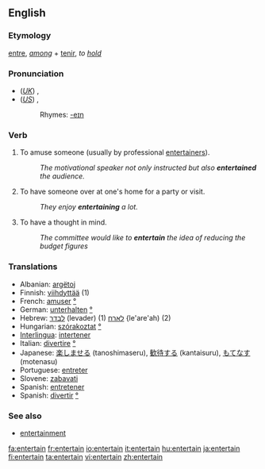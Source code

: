 ==English==

===Etymology===
{{OF.}} [[entre]], ''[[among]]'' + [[tenir]], ''to [[hold]]''

===Pronunciation===
*(''[[Received Pronunciation|UK]]'') {{IPA|/ˌɛntəˈteɪn/}}, {{SAMPA|/%Ent@"teIn/}}
*(''[[General American|US]]'') {{IPA|/ˌɛntɚˈteɪn/}}, {{SAMPA|/%Ent@`"teIn/}}
*:Rhymes: [[Rhymes:English:-eɪn|-eɪn]]

===Verb===
{{en-verb}}

# {{transitive}} To amuse someone (usually by professional [[entertainer]]s).
#:''The motivational speaker not only instructed but also '''entertained''' the audience.''
# {{transitive}} To have someone over at one's home for a party or visit.
#:''They enjoy '''entertaining''' a lot.''
# {{transitive}} To have a thought in mind.
#:''The committee would like to '''entertain''' the idea  of reducing the budget figures''

===Translations===
*Albanian: [[argëtoj]]
*Finnish: [[viihdyttää]] (1)
*French: [[amuser]] [[:fr:amuser|°]]
*German: [[unterhalten]] [[:de:unterhalten|°]]
*Hebrew: [[לבדר]] (levader) (1) [[לארח]] {le'are'ah) (2)
*Hungarian: [[szórakoztat]] [[:hu:szórakoztat|°]]
*[[Interlingua]]: [[intertener]]
*Italian: [[divertire]] [[:it:divertire|°]]
*Japanese: [[楽しませる]] (tanoshimaseru), [[歓待する]] (kantaisuru), [[もてなす]] (motenasu)
*Portuguese: [[entreter]]
*Slovene: [[zabavati]]
*Spanish: [[entretener]]
*Spanish: [[divertir]] [[:es:divertir|°]]

===See also===
*[[entertainment]]

[[fa:entertain]]
[[fr:entertain]]
[[io:entertain]]
[[it:entertain]]
[[hu:entertain]]
[[ja:entertain]]
[[fi:entertain]]
[[ta:entertain]]
[[vi:entertain]]
[[zh:entertain]]